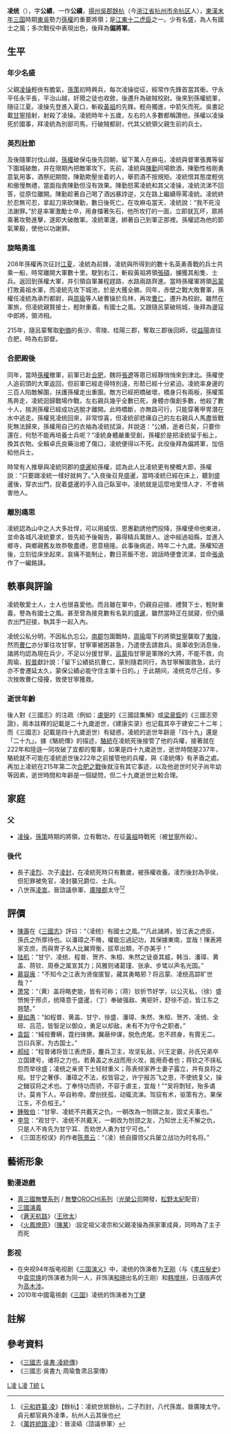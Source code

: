 {{東亞男性歷史人物
|名稱 =凌統
|身份 =[[偏將軍|偏將軍]]
|國家 =[[孫吳|孫吳]]
|時代 =[[東漢|東漢]]
|主君 =[[孫策|孫策]]→[[孫權|孫權]]
|屆數 =
|最高職務 =偏將軍
|前任 = 
|繼任 = 
|圖片名稱 =
|圖片大小 =
|圖片說明 =
|氏 =
|姓 =凌
|名 =統
|姓名 =
|字 =公績/公續
|號=
|名乘 = <!--琉球士族用-->
|官職 =
|封爵 =
|封號 =
|位階 =
|御稱號 = <!--日本皇族之稱號-->
|宮號1 = <!--日本皇族之宮號-->
|宮號2 = <!--朝鮮王族之宮號-->
|封地 =
|神號 =
|尊號 =
|族裔 = 
|信仰 = <!--指的是宗教信仰-->
|旗籍 = <!--清朝旗人專用-->
|氏族 =
|籍貫 =[[吳郡|吳郡]][[餘杭縣|餘杭]]（今浙江省杭州市餘杭區人）
|本貫 = <!--朝鮮人用-->
|祖籍 =
|本籍 =
|出身地 =
|府邸 =
|世系 = 
|初名 =
|乳名 = <!--日本、朝鮮、琉球以外人物用-->
|幼名 = <!--日本人用-->
|兒名 = <!--朝鮮人用-->
|童名 = <!--琉球人用-->
|小字 =
|別名 =
|法號 =
|院號 =
|其他名號 =
|出生日期 =光熹元年（189年）
|出生地點 =
|婚年 =
|逝世日期 =[[建安_(東漢)|建安]]二十二年（217年）
|逝世地點 =
|廟號 =
|諡號 =
|墓葬 =
|祠廟 =
|父親 =[[凌操|凌操]]
|嫡母 =
|母親 =
|繼父=
|繼母=
|養父=
|養母=
|猶父= <!--日本人用-->
|烏帽子親= <!--日本人、琉球人用-->
|元配 =
|正室 =
|妻 =
|繼室 =
|平妻 =
|側室 =
|元配之父 =
|元配之嫡母 =
|元配之母 =
|正室之父 =
|正室之嫡母 =
|正室之母 =
|妻之父 =
|妻之嫡母 =
|妻之母 =
|繼室之父 =
|繼室之嫡母 =
|繼室之母 =
|平妻之父 =
|平妻之嫡母 =
|平妻之母 =
|兄弟 =
|姊妹 =
|嫡兄弟 =
|嫡姊妹 =
|庶兄弟 =
|庶姊妹 =
|同胞兄弟 =
|同胞姊妹 =
|異母兄弟 =
|異母姊妹 =
|異父兄弟 =
|異父姊妹 =
|繼兄弟 =
|繼姊妹 =
|子 =凌烈 凌封
|女 =
|嫡子 =
|嫡女 =
|庶子 =
|庶女 =
|養子 =
|養女 =
|猶子 = <!--日本人用-->
|婿養子 = <!--日本人用-->
|烏帽子子 = <!--日本人用-->
|繼子 =
|繼女 =
|其他親屬 =
|出身 = <!---此处指科举出身--->
|功名 = 
|經歷 = 
|著作 =
|注釋 =
}}
'''凌统'''（{{bd|189年||217年|catIdx=L}}{{efn|《三國志》為237年，詳見[[凌統#生平#逝世年齡|逝世年齡]]}}），字'''公績'''，一作'''公續'''，[[揚州刺史部|揚州]][[吳郡|吳郡]][[餘杭縣|餘杭]]（今[[浙江省|浙江省]][[杭州市|杭州市]][[余杭区|余杭区]]人），[[東漢末年|東漢末年]][[三国|三国]]時期[[孫吳|東吳]]勢力[[孫權|孫權]]的重要將領；是[[江表之虎臣|江東十二虎臣]]之一。少有名盛，為人有國士之風；多次戰役中表現出色，後拜為'''偏將軍'''。

==生平==
===年少名盛===
{{see also|夏口之戰}}
父親[[凌操|凌操]]輕俠有膽氣，[[孫策|孫策]]初時興兵，每次凌操從征，經常作先鋒首當其衝。守永平任永平長，平治山越，奸猾之徒也收斂，後遷升為破賊校尉。後來到孫權統軍，隨征江夏。凌操先登進入夏口，斬殺[[黃祖|黃祖]]的先鋒。輕舟獨進，中箭矢而死。吳書記載[[甘寧|甘寧]]擅射，射殺了凌操。凌統時年十五歲，左右的人多數都稱讚他，孫權以凌操死於國事，拜凌統為別部司馬，行破賊都尉，代其父統領父親生前的兵士。

===英烈壯節===
及後隨軍討伐山越，[[孫權|孫權]]破保屯後先回朝，留下萬人在麻屯，凌統與督軍張異等留下圍城破敵，并在限期內把敵軍攻下。先前，凌統與[[陳勤|陳勤]]同場飲酒，陳勤性格剛勇意氣用事，酒祭祀期間，陳勤欺壓坐着的人，舉罰酒不按規矩。凌統恨其態度輕佻和傲慢無禮，當面指責陳勤但沒有效果。陳勤怒罵凌統和其父凌操，凌統流涕不回答，從原位離開。陳勤趁著自己喝了酒凶暴誖逆，又在路上繼續辱罵凌統。凌統終於忍無可忍，拿起刀來砍陳勤，數日後死亡。在攻麻屯當天，凌統說：“我不死沒法謝罪。”於是率軍激勵士卒，用身擋著矢石，他所攻打的一面，立即就瓦坏，眾將乘著攻勢進擊，遂即大破敵軍。凌統軍還，綁著自己到軍正那裡。孫權認為他的節氣果毅，使他以功謝罪。

===旋略勇進===
{{see also||江夏之戰|赤壁之戰|江陵之戰 (208年)|皖城之戰|益陽之戰|}}
208年孫權再次征討[[江夏|江夏]]，凌統為前鋒，凌統與所得到的數十名英勇善戰的兵士共乘一船，時常離開大軍數十里。駛到右江，斬殺黃祖將領[[張碩|張碩]]，擄獲其船隻、士兵。返回到孫權大軍，并引領自軍兼程趕路，水路兩路齊進。當時孫權軍將領[[呂蒙|呂蒙]]打敗黃祖水軍，而凌統先攻下城池，於是大獲全勝。同年，赤壁之戰大敗曹軍，孫權任凌統為承烈都尉，與[[周瑜|周瑜]]等人破曹操於烏林，再攻[[曹仁|曹仁]]，遷升為校尉。雖然在軍旅，但凌統親賢接士，輕財重義，有國士之風。又跟隨呂蒙破皖城，後拜為盪寇中郎將，領沛相。

215年，隨呂蒙奪取[[劉備|劉備]]的長沙、零陵、桂陽三郡，奪取三郡後回師，從[[益陽|益陽]]直往合肥，時為右部督。

===合肥殿後===
{{see also|逍遙津之戰}}
同年，當時[[孫權|孫權]]撤軍，前軍已赴[[合肥|合肥]]，魏将[[張遼|張遼]]等眾已經靜悄悄來到津北。孫權使人追前頭的大軍返回，但前軍已經走得特別遠，形勢已經十分紧迫。凌統率身邊的三百人陷敵解圍，扶護孫權走出重圍。敵方已經把橋破壞，橋身只有兩板，孫權策馬奔走，凌統迴歸戰場作戰，左右親兵幾乎全數已死，身體亦傷創多數，他殺了數十人，揣測孫權已經成功逃脫才離開。此時橋斷，亦無路可行，只能穿著甲冑潛在水中逃走。孫權見凌统回來，非常惊喜，但凌統卻悲痛自己的左右親兵人馬盡皆戰死無法歸來，孫權用自己的衣袖為凌統拭淚，并說道：“公績，逝者已矣，只要你還在，何愁不能再培養士兵呢？”凌統身體嚴重受創，孫權於是把凌統留于船上，換其衣物。全賴卓氏良藥治癒了傷口，凌統便得以不死。此役後拜為偏將軍，加倍給他兵士。

時常有人推舉與凌統同郡的[[盛暹|盛暹]]給孫權，認為此人比凌統更有梗概大節，孫權說：“只要跟凌統一樣好就夠了。”入夜後召見盛暹，當時凌統已經在床上，聽到盛暹後，穿衣出門，捉着盛暹的手入自己臥室中。凌統就是這麼地愛惜人才、不會禍害他人。

===離別痛思===
凌統認為山中之人大多壯悍，可以用威信、恩惠勸誘他們投降，孫權便命他東进，並命各城凡凌統要求，皆先給予後報告，募得精兵萬餘人。途中經過祖縣，並進入鄉寺，與鄉親舊友故恭敬盡禮，恩意極隆。此事後病逝，時年二十九歲。孫權知道後，立刻從床坐起來，哀痛不能制止，數日茶飯不思，說話時便會流涕，並命[[張承|張承]]作了一編銘誄。

==軼事與評論==
凌統敬愛士人，士人也很喜愛他。而且雖在軍中，仍親自迎接、禮賢下士，輕財重義，譽為有國士之風。甚至曾為接見數有名氣的[[盛暹|盛暹]]，雖然當時正在就寢，但仍攝衣出門迎接，執其手一起入內。 

凌统公私分明，不因私仇忘公。[[南郡|南郡]]包圍戰時，[[周瑜|周瑜]]麾下的將領[[甘寧|甘寧]]襲取了[[夷陵|夷陵]]，然而[[曹仁|曹仁]]亦分軍往攻甘寧，甘寧軍被困甚急，乃遣使去請救兵。吳軍收到消息後，諸將均認為現在兵少，不足以分援甘寧，[[呂蒙|呂蒙]]指甘寧是軍隊的大將，不能不救，向周瑜、[[程普|程普]]獻計說：「留下公績抵抗曹仁，蒙則隨君同行，為甘寧解圍救急，此行亦不會遷延太久，蒙保公績必能守住主軍十日的。」于此期间，凌统克尽己任，多次挫敗曹仁侵擾，致使甘寧獲救。

===逝世年齡===
後人對《三國志》的注疏（例如：[[盧弼|盧弼]]的《三國誌集解》或[[梁章鉅|梁章鉅]]的《三國志旁證》，兩本註釋的記載是二十九歲逝世，《建康实录》也记载其卒于建安二十二年；而《三國志》記載是四十九歲逝世）有疑惑，凌統的逝世年齡是「四十九」還是「二十九」。據《駱統傳》的描述，[[駱統|駱統]]在凌統死後接管了他的兵權，接著就在222年和陸遜一同攻破了宜都的蜀軍，如果是四十九歲逝世，逝世時間是237年，駱統就不可能在凌統逝世後222年之前接管他的兵權，與《凌統傳》有矛盾之處。再加上凌統在215年第二次[[合肥之戰|合肥之戰]]後就沒有其它事迹，以及他逝世时兒子尚年幼等因素，逝世時間和年齡是一個疑問，但二十九歲逝世比較合理。

==家庭==
===父===
*[[凌操|凌操]]，[[孫策|孫策]]時期的將領，立有戰功，在征[[黃祖|黃祖]]時戰死（被[[甘寧|甘寧]]所殺）。

===後代===
*長子[[凌烈|凌烈]]、次子[[凌封|凌封]]，在凌統死時只有數歲，被孫權收養。凌烈後封為亭侯，但犯罪被免官，凌封襲兄爵位、士兵。
*八世孫[[凌嵩|凌嵩]]，晉諮議叅軍、[[廣陵郡|廣陵郡]]太守<ref>《[[s:元和姓纂_(四庫全書本)/卷05|元和姓纂·凌]]》【餘杭】：凌統世居餘杭，二子烈封，八代孫嵩，晉廣陵太守。貞元都官員外凌準，杭州人云其後也</ref><ref>《[[s:萬姓統譜_(四庫全書本)/卷056|萬姓統譜·凌]]》：晉淩嵪〈諮議叅軍〉</ref>

==評價==
*[[陳壽|陳壽]]在《[[三國志|三國志]]》評曰：“（凌统）有國士之風。”“凡此諸將，皆江表之虎臣，孫氏之所厚待也。以潘璋之不脩，權能忘過記功，其保據東南，宜哉！陳表將家支庶，而與冑子名人比翼齊衡，拔萃出類，不亦美乎！”
*[[陆机|陆机]]：“甘宁、凌统、程普、贺齐、朱桓、朱然之徒奋其威，韩当、潘璋、黄盖、蒋钦、周泰之属宣其力；风雅则诸葛瑾、张承、步骘以声名光国。”
*[[慕容廆|慕容廆]]：“不知今之江表为贤俊匿智，藏其勇略邪？将吕蒙、凌统高踪旷世哉？”
*[[萧常|萧常]]：“（黄）盖将略吏能，皆有可称；（蒋）钦折节好学，以公灭私，（徐）盛愤惋于邢贞，统降意于盛暹，（丁）奉破强敌、夷钜奸，舒徐不迫，皆江东之翘楚。”
*[[章如愚|章如愚]]：“如程普、黄盖、甘宁、徐盛、潘璋、朱然、朱桓、贺齐、凌统、全琮、吕范，皆智足以御众，勇足以却敌，未有不为守令之职者。”
*[[袁韶|袁韶]]：“蜮视曹瞒，霆扫锋猬。翼蔽仲谋，脱危虎尾。忠不顾身，有霣无二。岂曰兵家，为古国士。”
*[[郝经|郝经]]：“程普诸将皆江表虎臣，鏖兵卫主，攻坚轧敌，兴王定霸，孙氏兄弟卒立国建号，诸将之力也。若黄盖之水战而用火攻，能用奇者也；蒋钦之不挟私怨而举徐盛；凌统之亲贤下士轻财重义；陈表倾家养士妻子露立，并有良将之规。甘宁之奢侈、潘璋之不法，权皆容之，许宁报苏飞之恩，不使统复父，操之雠驭将之术也。丁奉恃功而骄，不容于虐主，宜哉！”“吴将剽轻，殆多谲计。莫肯下人，卒自称帝。摩创抚孤，动辄流涕。驾驭有术，驱策有方。果保江东，不负桓王。”
*[[鍾敬伯|鍾敬伯]]：“甘寧、凌統不共戴天之仇，一朝改為一刎頸之友，固丈夫事也。”
*[[李贽|李贽]]：“观甘宁、凌统不共戴天，一朝改为刎颈之友，乃知世上无不解之仇，只是人不肯先为甘宁耳．吾劝世人勇为甘宁可也。”
*《三国志校误》的作者[[陈景云|陈景云]]：“（凌）统自摄领父兵屡立战功为时名将。”

==藝術形象==
===動漫遊戲===
* [[真三國無雙系列|真三國無雙系列]] / [[無雙OROCHI系列|無雙OROCHI系列]]（[[光榮公司|光榮公司]]開發，[[松野太紀|松野太紀]]配音）
* [[三國演義_(動畫)|三國演義]]
* 《[[蒼天航路|蒼天航路]]》（[[王欣太|王欣太]]）
* 《[[火鳳燎原|火鳳燎原]]》（[[陳某|陳某]]）:設定祖父凌宗和父親凌操為孫家軍成員，同時為了主子而死

===影视===
* 在央视94年版电视剧《[[三国演义_(电视剧)|三国演义]]》中，凌统的饰演者为[[王刚|王刚]]（与《[[孝庄秘史|孝庄秘史]]》中[[袁崇焕|袁崇焕]]的饰演者为同一人，非饰演[[和珅|和珅]]出名的王刚）和[[韩增祥|韩增祥]]，日语版声优为[[高木涉|高木涉]]。
* 2010年中國電視劇《[[三国_(电视剧)|三国]]》凌统的饰演者为[[丁健_(演員)|丁健]]

==註解==
{{notelist}}

==參考資料==
*《[[三國志|三國志]]‧[[s:三國志/卷55|吳書·凌統傳]]》
*《三國志·吳書九·周瑜鲁肃吕蒙傳》
<references />
{{吴军十二虎臣}}
{{三国志}}
[[Category:東漢军事人物|L凌]]
[[Category:東吳軍事人物|L凌]]
[[Category:凌姓|T統]]
[[Category:余杭人|L]]